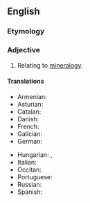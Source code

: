 ==English==

===Etymology===
{{suffix|en|mineralogy|ical}}

===Adjective===
{{en-adj|-}}

# Relating to [[mineralogy]].

====Translations====
{{trans-top|relating to mineralogy}}
* Armenian: {{t+|hy|հանքաբանական}}
* Asturian: {{t|ast|mineralóxicu}}
* Catalan: {{t|ca|mineralògic}}
* Danish: {{t|da|mineralogisk}}
* French: {{t+|fr|minéralogique}}
* Galician: {{t|gl|mineralóxico}}
* German: {{t|de|mineralogisch}}
{{trans-mid}}
* Hungarian: {{t|hu|mineralógiai}}, {{t|hu|ásványtani}}
* Italian: {{t+|it|mineralogico}}
* Occitan: {{t|oc|mineralogic}}
* Portuguese: {{t|pt|mineralógico}}
* Russian: {{t+|ru|минералоги́ческий}}
* Spanish: {{t|es|mineralógico}}
{{trans-bottom}}